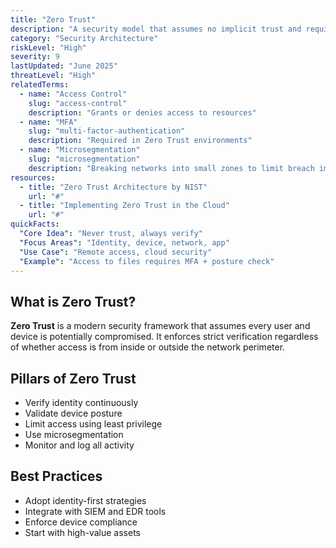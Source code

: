 ```yaml
---
title: "Zero Trust"
description: "A security model that assumes no implicit trust and requires continuous verification of every user and device"
category: "Security Architecture"
riskLevel: "High"
severity: 9
lastUpdated: "June 2025"
threatLevel: "High"
relatedTerms:
  - name: "Access Control"
    slug: "access-control"
    description: "Grants or denies access to resources"
  - name: "MFA"
    slug: "multi-factor-authentication"
    description: "Required in Zero Trust environments"
  - name: "Microsegmentation"
    slug: "microsegmentation"
    description: "Breaking networks into small zones to limit breach impact"
resources:
  - title: "Zero Trust Architecture by NIST"
    url: "#"
  - title: "Implementing Zero Trust in the Cloud"
    url: "#"
quickFacts:
  "Core Idea": "Never trust, always verify"
  "Focus Areas": "Identity, device, network, app"
  "Use Case": "Remote access, cloud security"
  "Example": "Access to files requires MFA + posture check"
---
```


## What is Zero Trust?

**Zero Trust** is a modern security framework that assumes every user and device is potentially compromised. It enforces strict verification regardless of whether access is from inside or outside the network perimeter.

## Pillars of Zero Trust

- Verify identity continuously
- Validate device posture
- Limit access using least privilege
- Use microsegmentation
- Monitor and log all activity

## Best Practices

- Adopt identity-first strategies
- Integrate with SIEM and EDR tools
- Enforce device compliance
- Start with high-value assets
